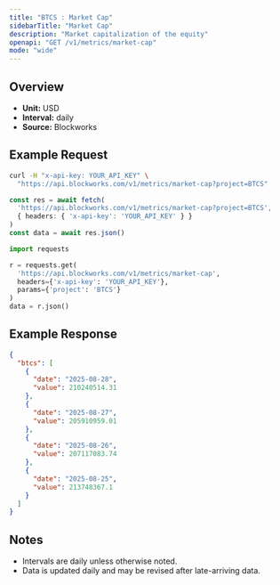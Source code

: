 ```yaml
---
title: "BTCS : Market Cap"
sidebarTitle: "Market Cap"
description: "Market capitalization of the equity"
openapi: "GET /v1/metrics/market-cap"
mode: "wide"
---
```


## Overview

- **Unit:** USD
- **Interval:** daily
- **Source:** Blockworks

## Example Request

<CodeGroup>

```bash cURL
curl -H "x-api-key: YOUR_API_KEY" \
  "https://api.blockworks.com/v1/metrics/market-cap?project=BTCS"
```

```typescript TypeScript
const res = await fetch(
  'https://api.blockworks.com/v1/metrics/market-cap?project=BTCS',
  { headers: { 'x-api-key': 'YOUR_API_KEY' } }
)
const data = await res.json()
```

```python Python
import requests

r = requests.get(
  'https://api.blockworks.com/v1/metrics/market-cap',
  headers={'x-api-key': 'YOUR_API_KEY'},
  params={'project': 'BTCS'}
)
data = r.json()
```

</CodeGroup>

## Example Response

```json
{
  "btcs": [
    {
      "date": "2025-08-28",
      "value": 210240514.31
    },
    {
      "date": "2025-08-27",
      "value": 205910959.01
    },
    {
      "date": "2025-08-26",
      "value": 207117083.74
    },
    {
      "date": "2025-08-25",
      "value": 213748367.1
    }
  ]
}
```

## Notes
- Intervals are daily unless otherwise noted.
- Data is updated daily and may be revised after late-arriving data.
